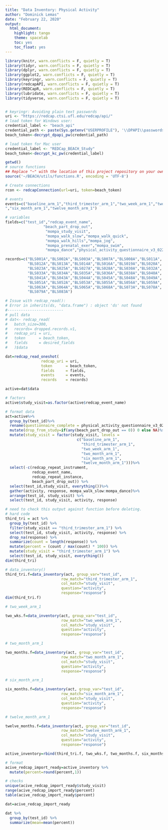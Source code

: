 ```yaml
---
title: "Data Inventory: Physical Activity"
author: "Dominick Lemas"
date: "February 22, 2020"
output:
  html_document:
    highlight: tango
    theme: spacelab
    toc: yes
    toc_float: yes
---
```


```r

library(knitr, warn.conflicts = F, quietly = T)
library(tidyr, warn.conflicts = F, quietly = T)
library(dplyr, warn.conflicts = F, quietly = T)
library(ggplot2, warn.conflicts = F, quietly = T)
library(keyringr, warn.conflicts = F, quietly = T)
library(redcapAPI, warn.conflicts = F, quietly = T)
library(REDCapR, warn.conflicts = F, quietly = T)
library(lubridate, warn.conflicts = F, quietly = T)
library(tidyverse, warn.conflicts = F, quietly = T)


# keyringr: Avoiding plain text passwords
uri <- "https://redcap.ctsi.ufl.edu/redcap/api/"
# load token for Windows user:
credential_label <- "beach_api"
credential_path <- paste(Sys.getenv("USERPROFILE"), '\\DPAPI\\passwords\\', Sys.info()["nodename"], '\\', credential_label, '.txt', sep="")
beach_token<-decrypt_dpapi_pw(credential_path)

# load token for Mac user
credential_label <- "REDCap_BEACH_Study"
beach_token<-decrypt_kc_pw(credential_label)

getwd()
# source functions
## Replace "~" with the location of this project repository on your own computer (e.g., on Xinsong's computer, the location is "/Users/xinsongdu/mnt/projects").
source('~/BEACH/utils/functions.R', encoding = 'UTF-8')

```

```r

# Create connections
rcon <- redcapConnection(url=uri, token=beach_token)

# events
events=c("baseline_arm_1","third_trimester_arm_1","two_week_arm_1","two_month_arm_1
","six_month_arm_1","twelve_month_arm_1")

# variables
fields=c("test_id","redcap_event_name",
                 "beach_part_drop_out",
                  "mompa_study_visit",
                  "mompa_walk_slow","mompa_walk_quick",
                  "mompa_walk_hills","mompa_jog",
                  "mompa_prenatal_exer","mompa_swim",
                  "mompa_dance","physical_activity_questionnaire_v3_022118_complete")

records=c("BLS001A","BLS002A","BLS003A","BLS007A","BLS008A","BLS011A",
          "BLS012A","BLS013A","BLS014A","BLS016A","BLS019A","BLS020A",
          "BLS023A","BLS025A","BLS027A","BLS028A","BLS030A","BLS032A",
          "BLS033A","BLS034A","BLS035A","BLS036A","BLS038A","BLS040A",
          "BLS041A","BLS043A","BLS044A","BLS045A","BLS048A","BLS049A",
          "BLS051A","BLS052A","BLS053A","BLS055A","BLS056A","BLS059A",
          "BLS063A","BLS064A","BLS065A","BLS068A","BLS073A","BLS078A",
          "BLS079A","BLS083A")

# Issue with redcap_read(): 
# Error in inherits(ds, "data.frame") : object 'ds' not found
#-------------------------
# pull data
# dat<- redcap_read(
#   batch_size=300,
#   records= dropped.records.v1,
#   redcap_uri = uri, 
#   token      = beach_token, 
#   fields     = desired_fields
#   )$data

dat=redcap_read_oneshot(
                redcap_uri = uri, 
                token      = beach_token,
                fields     = fields,
                events     = events,
                records    = records)

active=dat$data

# factors
active$study_visit=as.factor(active$redcap_event_name)


```


```r
# format data
act=active%>%
  group_by(test_id)%>%
  rename(questionnaire_complete = physical_activity_questionnaire_v3_022118_complete)%>%
  mutate(drop_from_study=if(any(beach_part_drop_out == 0)) 0 else NA)%>%
  mutate(study_visit = factor(study_visit, levels = 
                                c("baseline_arm_1",
                                  "third_trimester_arm_1",
                                  "two_week_arm_1",
                                  "two_month_arm_1",
                                  "six_month_arm_1",
                                  "twelve_month_arm_1")))%>%
  select(-c(redcap_repeat_instrument,
            redcap_event_name,
            redcap_repeat_instance,
            beach_part_drop_out)) %>%
  select(test_id,study_visit, everything())%>%
  gather(activity, response, mompa_walk_slow:mompa_dance)%>%
  arrange(test_id, study_visit) %>%
  select(test_id, study_visit, activity, response)

```

```r

# need to check this output against function before deleting.  
# hard code
third_tri = act %>%
  group_by(test_id) %>%
  filter(study_visit == "third_trimester_arm_1") %>%
  select(test_id, study_visit, activity, response) %>%
  drop_na(response) %>%
  summarize(count = length(response)) %>%
  mutate(percent = (count / max(count) * 100)) %>%
  mutate(study_visit = "third_trimester_arm_1") %>%
  select(test_id, study_visit, everything())
dim(third_tri)

# data_inventory()
third_tri.f=data_inventory(act, group_var="test_id",
                         row_match="third_trimester_arm_1", 
                         col_match="study_visit",
                         question="activity",
                         response="response")
dim(third_tri.f)


```



```r

# two_week_arm_1

two_wks.f=data_inventory(act, group_var="test_id",
                         row_match="two_week_arm_1", 
                         col_match="study_visit",
                         question="activity",
                         response="response")

```


```r

# two_month_arm_1 

two_months.f=data_inventory(act, group_var="test_id",
                         row_match="two_month_arm_1", 
                         col_match="study_visit",
                         question="activity",
                         response="response")

```


```r

# six_month_arm_1 

six_months.f=data_inventory(act, group_var="test_id",
                         row_match="six_month_arm_1", 
                         col_match="study_visit",
                         question="activity",
                         response="response")

```


```r

# twelve_month_arm_1

twelve_months.f=data_inventory(act, group_var="test_id",
                         row_match="twelve_month_arm_1", 
                         col_match="study_visit",
                         question="activity",
                         response="response")

```

```r

active_inventory=rbind(third_tri.f, two_wks.f, two_months.f, six_months.f, twelve_months.f)

# format
acive_redcap_import_ready=active_inventory %>%
  mutate(percent=round(percent,1))

# checks
unique(acive_redcap_import_ready$study_visit)
range(acive_redcap_import_ready$percent)
table(acive_redcap_import_ready$percent)

```

```r

dat=acive_redcap_import_ready

dat %>%
  group_by(test_id) %>%
  summarize(mean=mean(percent))


```


